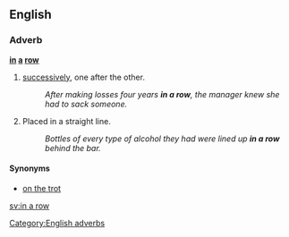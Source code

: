 ==English==

===Adverb===
'''[[in]] [[a]] [[row]]'''

# [[successively]], one after the other.
#:''After making losses four years '''in a row''', the manager knew she had to sack someone.''
# Placed in a straight line.
#:''Bottles of every type of alcohol they had were lined up '''in a row''' behind the bar.''

====Synonyms====
*[[on the trot]]

[[Category:English adverbs]]

[[sv:in a row]]